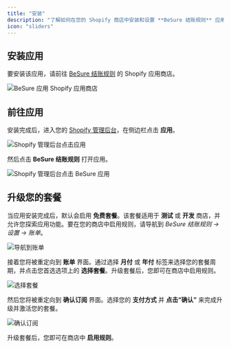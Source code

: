 ```yaml
---
title: "安装"
description: "了解如何在您的 Shopify 商店中安装和设置 **BeSure 结账规则** 应用，以开始自定义和优化您的结账体验。"
icon: "sliders"
---
```


## 安装应用

要安装该应用，请前往 [BeSure 结账规则](https://apps.shopify.com/checkout-rules) 的 Shopify 应用商店。

<img
  src="/images/installation/besure-app-shopify-app-store.webp"
  alt="BeSure 应用 Shopify 应用商店"
/>

## 前往应用

安装完成后，进入您的 [Shopify 管理后台](https://admin.shopify.com)，在侧边栏点击 **应用**。

<img
  src="/images/installation/shopify-admin-click-on-apps.webp"
  alt="Shopify 管理后台点击应用"
/>

然后点击 **BeSure 结账规则** 打开应用。

<img
  src="/images/installation/shopify-admin-click-on-besure-app.webp"
  alt="Shopify 管理后台点击 BeSure 应用"
/>

## 升级您的套餐

当应用安装完成后，默认会启用 **免费套餐**。该套餐适用于 **测试** 或 **开发** 商店，并允许您探索应用功能。要在您的商店中启用规则，请导航到 _BeSure 结账规则 → 设置 → 账单_。

<img
  src="/images/installation/navigation-to-billing.webp"
  alt="导航到账单"
/>

接着您将被重定向到 **账单** 界面。通过选择 **月付** 或 **年付** 标签来选择您的套餐周期，并点击您首选选项上的 **选择套餐**。升级套餐后，您即可在商店中启用规则。

<img src="/images/installation/choose-plan.webp" alt="选择套餐" />

然后您将被重定向到 **确认订阅** 界面。选择您的 **支付方式** 并 **点击“确认”** 来完成升级并激活您的套餐。

<img
  src="/images/installation/approve-subscription.webp"
  alt="确认订阅"
/>

升级套餐后，您即可在商店中 **启用规则**。
